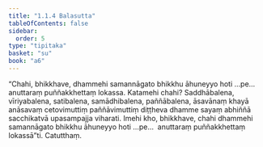 ```yaml
---
title: "1.1.4 Balasutta"
tableOfContents: false
sidebar:
  order: 5
type: "tipitaka"
basket: "su"
book: "a6"
---
```



<DynamicBreadcrumb />

<Division number="4" book="a6">

<Paragraph number="16" book="a6">
“Chahi, bhikkhave, dhammehi samannāgato bhikkhu āhuneyyo hoti …pe…  anuttaraṃ puññakkhettaṃ lokassa. Katamehi chahi? Saddhābalena, vīriyabalena, satibalena, samādhibalena, paññābalena, āsavānaṃ khayā anāsavaṃ cetovimuttiṃ paññāvimuttiṃ diṭṭheva dhamme sayaṃ abhiññā sacchikatvā upasampajja viharati. Imehi kho, bhikkhave, chahi dhammehi samannāgato bhikkhu āhuneyyo hoti …pe…  anuttaraṃ puññakkhettaṃ lokassā”ti.

</Paragraph>
</Division>

<Paragraph number="17" type="center" book="a6">
Catutthaṃ.
</Paragraph>